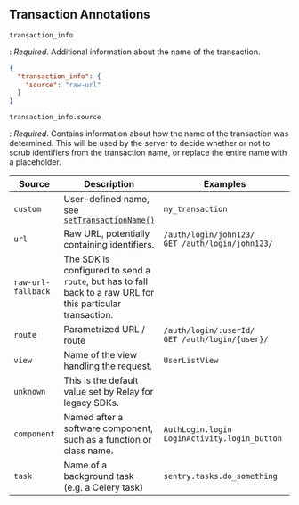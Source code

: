 ## Transaction Annotations

`transaction_info`

: _Required_. Additional information about the name of the transaction.

```json
{
  "transaction_info": {
    "source": "raw-url"
  }
}
```

`transaction_info.source`

: _Required_. Contains information about how the name of the transaction was determined.
This will be used by the server to decide whether or not to scrub identifiers
from the transaction name, or replace the entire name with a placeholder.

| Source             | Description                                                                                                                     | <div style="width:220px">Examples</div>                |
| ------------------ | ------------------------------------------------------------------------------------------------------------------------------- | ------------------------------------------------------ |
| `custom`           | User-defined name, see [`setTransactionName()`](https://docs.sentry.io/platforms/javascript/enriching-events/transaction-name/) | `my_transaction`                                       |
| `url`              | Raw URL, potentially containing identifiers.                                                                                    | `/auth/login/john123/`<br />`GET /auth/login/john123/` |
| `raw-url-fallback` | The SDK is configured to send a `route`, but has to fall back to a raw URL for this particular transaction.                     |
| `route`            | Parametrized URL / route                                                                                                        | `/auth/login/:userId/`<br />`GET /auth/login/{user}/`  |
| `view`             | Name of the view handling the request.                                                                                          | `UserListView`                                         |
| `unknown`          | This is the default value set by Relay for legacy SDKs.                                                                         |                                                        |
| `component`        | Named after a software component, such as a function or class name.                                                             | `AuthLogin.login`<br /> `LoginActivity.login_button`   |
| `task`             | Name of a background task (e.g. a Celery task)                                                                                  | `sentry.tasks.do_something`                            |
